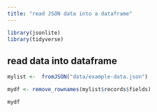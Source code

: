 ```yaml
---
title: "read JSON data into a dataframe"
---
```


```r
library(jsonlite)
library(tidyverse)
```


## read data into dataframe

```r
mylist <-  fromJSON("data/example-data.json")

mydf <- remove_rownames(mylist$records$fields)

mydf

```





